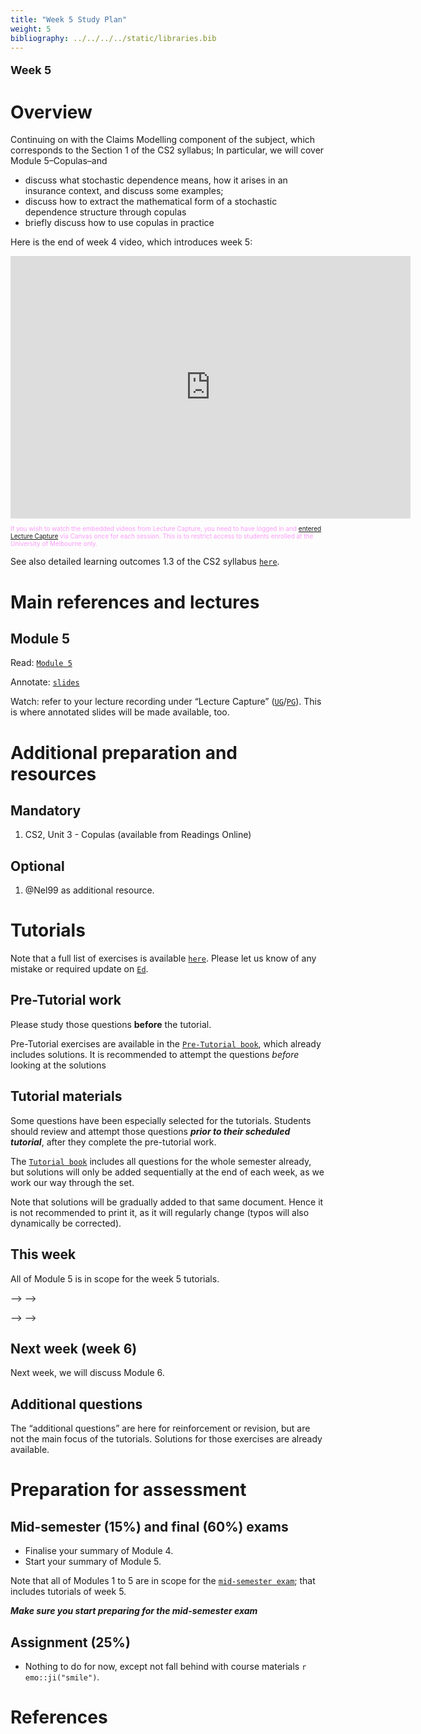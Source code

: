 ```yaml
---
title: "Week 5 Study Plan"
weight: 5
bibliography: ../../../../static/libraries.bib
---
```



<p style="font-size:18px;font-weight:bold;">Week 5</p> 

# Overview

<!-- This week, we will cover the following topics: -->

Continuing on with the Claims Modelling component of the subject, which corresponds to the Section 1 of the CS2 syllabus; In particular, we will cover Module 5--Copulas--and

- discuss what stochastic dependence means, how it arises in an insurance context, and discuss some examples;
- discuss how to extract the mathematical form of a stochastic dependence structure through copulas
- briefly discuss how to use copulas in practice


Here is the end of week 4 video, which introduces week 5:

<!--html_preserve-->
<iframe height="420" width="640" allowfullscreen frameborder=0 src="https://echo360.net.au/media/ad3814ff-9d60-4df2-9524-e5f8ed65ab23/public?autoplay=false&automute=false"></iframe>
<!--/html_preserve-->

<p style="font-size:10px;color: rgb(252, 156, 249);"> If you wish to watch the embedded videos from Lecture Capture, you need to have logged in and <a href="https://canvas.lms.unimelb.edu.au/courses/150864/external_tools/701">entered Lecture Capture</a> via Canvas once for each session. This is to restrict access to students enrolled at the University of Melbourne only. </p>



See also detailed learning outcomes 1.3 of the CS2 syllabus [``here``](../../0-subject-guide/SILO).












# Main references and lectures

## Module 5

Read: [``Module 5``](../../1-claims-modelling/m5-copulas)

Annotate: [``slides``](../../../output/23-GIM-M5-lec.pdf) 
<!-- [``annotated slides``](../../../output/22-GIM-M1-lec_a.pdf) -->

Watch: refer to your lecture recording under "Lecture Capture" ([``UG``](https://canvas.lms.unimelb.edu.au/courses/150824/external_tools/701)/[``PG``](https://canvas.lms.unimelb.edu.au/courses/150864/external_tools/701)). This is where annotated slides will be made available, too.




# Additional preparation and resources

## Mandatory

1. CS2, Unit 3 - Copulas (available from Readings Online)


## Optional

1. @Nel99 as additional resource.



# Tutorials

Note that a full list of exercises is available [``here``](https://canvas.lms.unimelb.edu.au/courses/173733/modules/items/4466801). Please let us know of any mistake or required update on [``Ed``](https://canvas.lms.unimelb.edu.au/courses/173733/external_tools/5601?display=borderless).

## Pre-Tutorial work

Please study those questions **before** the tutorial.

Pre-Tutorial exercises are available in the [``Pre-Tutorial book``](https://canvas.lms.unimelb.edu.au/courses/173733/modules/items/4464391), which already includes solutions. It is recommended to attempt the questions *before* looking at the solutions

## Tutorial materials

Some questions have been especially selected for the tutorials. Students should review and attempt those questions ***prior to their scheduled tutorial***, after they complete the pre-tutorial work. 

The [``Tutorial book``](https://canvas.lms.unimelb.edu.au/courses/173733/modules/items/4464392) includes all questions for the whole semester already, but solutions will only be added sequentially at the end of each week, as we work our way through the set.

Note that solutions will be gradually added to that same document. Hence it is not recommended to print it, as it will regularly change (typos will also dynamically be corrected).

## This week
 
All of Module 5 is in scope for the week 5 tutorials. 

<!-- A recording will be made available at the end of the week. -->

<!-- Here is the recording available for Week 5 from William: -->

<!-- <!--html_preserve--> -->
<!-- <iframe height="420" width="640" allowfullscreen frameborder=0 src="https://echo360.net.au/media/7a9c807a-f657-4a94-966e-ad7d806fbb9e/public?autoplay=false&automute=false"></iframe> -->
<!-- <!--/html_preserve--> -->

<!-- Here is the recording available for Week 5 from Eric: -->

<!-- <!--html_preserve--> -->
<!-- <iframe height="420" width="640" allowfullscreen frameborder=0 src="https://echo360.net.au/media/879b33ed-6799-4dc0-ac71-d02abfe03165/public?autoplay=false&automute=false"></iframe> -->
<!-- <!--/html_preserve--> -->

<!-- <p style="font-size:10px;color: rgb(252, 156, 249);"> If you wish to watch the embedded videos from Lecture Capture, you need to have logged in and <a href="https://canvas.lms.unimelb.edu.au/courses/145406/external_tools/701">entered Lecture Capture</a> via Canvas once for each session. This is to restrict access to students enrolled at the University of Melbourne only. </p> -->


## Next week (week 6)

Next week, we will discuss Module 6.



## Additional questions

The "additional questions" are here for reinforcement or revision, but are not the main focus of the tutorials. Solutions for those exercises are already available.

<!-- In particular this week, there are additional exercises for the out-of-scope Section 3.6. -->

# Preparation for assessment

 
## Mid-semester (15%) and final (60%) exams

<!-- install.packages("devtools") -->
<!-- devtools::install_github("hadley/emo") -->

- Finalise your summary of Module 4. 
- Start your summary of Module 5.

Note that all of Modules 1 to 5 are in scope for the [``mid-semester exam``](../../0-subject-guide/assessment//#mid-semester-exam); that includes tutorials of week 5. 

***Make sure you start preparing for the mid-semester exam***

## Assignment (25%)

- Nothing to do for now, except not fall behind with course materials `r emo::ji("smile")`.


# References